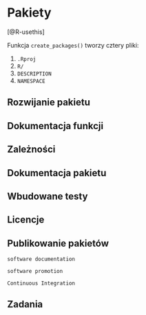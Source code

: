 # Pakiety {#tworzenie-pakietow}
<!-- https://journals.plos.org/ploscompbiol/article/file?id=10.1371/journal.pcbi.1006561&type=printable -->
<!-- https://github.com/ropensci/dev_guide -->


[@R-usethis]

<!-- package.skeleton()  Never use this! -->
<!-- usethis::create_package("~/Desktop/mypackage") -->
Funkcja `create_packages()` tworzy cztery pliki:

1. `.Rproj`
2. `R/`
3. `DESCRIPTION`
4. `NAMESPACE`

## Rozwijanie pakietu

<!-- twórz/modyfikuj kod -->
<!-- devtools::load_all() -->
<!-- sprawdź czy działa (unittests)-->
<!-- powtórz -->

## Dokumentacja funkcji

<!-- roxygen2 -->

## Zależności

## Dokumentacja pakietu

<!-- vignettes -->
<!-- usethis::use_vignette("name") -->
<!-- rmarkdown -->
<!-- rstudio helper -->
<!-- pkgdown -->
<!-- readme -->
<!-- news -->

## Wbudowane testy {#wbudowane-testy}

<!-- Unit testing -->
<!-- usethis::use_test() -->
<!-- devtools::test() -->
<!-- devtools::test_coverage() -->
<!-- https://katherinemwood.github.io/post/testthat/ -->
<!-- Automated testing with Travis CI + codecov -->

## Licencje

<!-- There are three main open source licenses -->

<!-- CC0 “public domain”, best for data packages  -->
<!-- MIT Free for anyone to do anything with -->
<!-- GPL Changes and bundles must also be GPL -->
<!-- These are gross simplifications! -->

<!-- DESCRIPTION: -->
<!-- License: file LICENSE -->
<!-- LICENSE: -->
<!-- Proprietary: do not distribute outside of -->
<!-- Widgets Incorporated. -->


## Publikowanie pakietów

```block2
software documentation
```

```block2
software promotion
```

```block2
Continuous Integration
```


## Zadania

